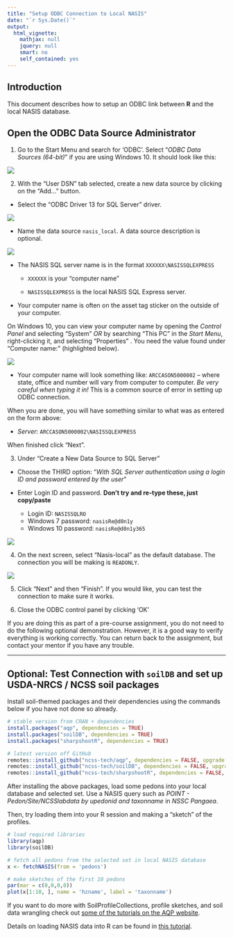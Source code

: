 ```yaml
---
title: "Setup ODBC Connection to Local NASIS"
date: "`r Sys.Date()`"
output:
  html_vignette:
    mathjax: null
    jquery: null
    smart: no
    self_contained: yes
---
```


## Introduction
This document describes how to setup an ODBC link between **R** and the local NASIS database.

## Open the ODBC Data Source Administrator

1. Go to the Start Menu and search for 'ODBC'. Select "_ODBC Data Sources (64-bit)_" if you are using Windows 10. It should look like this:

![](odbc-01.png)
 
2. With the "User DSN" tab selected, create a new data source by clicking on the "Add..." button. 

  + Select the "ODBC Driver 13 for SQL Server" driver.
  
  
![](odbc-02.png)
  
  + Name the data source `nasis_local`. A data source description is optional.

![](odbc-03.png)
  
  + The NASIS SQL server name is in the format `XXXXXX\NASISSQLEXPRESS`
  
    - `XXXXXX` is your "computer name" 
  
    - `NASISSQLEXPRESS` is the local NASIS SQL Express server.
  
  + Your computer name is often on the asset tag sticker on the outside of your computer. 
  
On Windows 10, you can view your computer name by opening the _Control Panel_ and selecting "System" _OR_ by searching "This PC" in the _Start Menu_, right-clicking it, and selecting "Properties" . You need the value found under "Computer name:" (highlighted below).
    
![](odbc-06.png)
  
  + Your computer name will look something like: `ARCCASON5000002` -- where state, office and number will vary from computer to computer. _Be very careful when typing it in!_ This is a common source of error in setting up ODBC connection. 
  
When you are done, you will have something similar to what was as entered on the form above:

 - _Server:_ `ARCCASON5000002\NASISSQLEXPRESS` 

When finished click "Next".

3. Under "Create a New Data Source to SQL Server" 

 - Choose the THIRD option: "_With SQL Server authentication using a login ID and password entered by the user_" 
 
 - Enter Login ID and password. **Don't try and re-type these, just copy/paste**
   + Login ID: `NASISSQLRO` 
   + Windows 7 password: `nasisRe@d0n1y`
   + Windows 10 password: `nasisRe@d0n1y365`

![](odbc-04.png)

4. On the next screen, select "Nasis-local" as the default database. The connection you will be making is `READONLY`.

![](odbc-05.png)

5. Click "Next" and then "Finish". If you would like, you can test the connection to make sure it works.

6. Close the ODBC control panel by clicking 'OK'

If you are doing this as part of a pre-course assignment, you do not need to do the following optional demonstration. However, it is a good way to verify everything is working correctly. You can return back to the assignment, but contact your mentor if you have any trouble.

---

## Optional: Test Connection with `soilDB` and set up USDA-NRCS / NCSS soil packages

Install soil-themed packages and their dependencies using the commands below if you have not done so already.

```r
# stable version from CRAN + dependencies
install.packages("aqp", dependencies = TRUE)
install.packages("soilDB", dependencies = TRUE)
install.packages("sharpshootR", dependencies = TRUE)

# latest version off GitHub
remotes::install_github("ncss-tech/aqp", dependencies = FALSE, upgrade = FALSE, build = FALSE)
remotes::install_github("ncss-tech/soilDB", dependencies = FALSE, upgrade = FALSE, build = FALSE)
remotes::install_github("ncss-tech/sharpshootR", dependencies = FALSE, upgrade = FALSE, build = FALSE)
```

After installing the above packages, load some pedons into your local database and selected set. Use a NASIS query such as _POINT - Pedon/Site/NCSSlabdata by upedonid and taxonname_
in _NSSC Pangaea_.

Then, try loading them into your R session and making a "sketch" of the profiles.

```r
# load required libraries
library(aqp)
library(soilDB)

# fetch all pedons from the selected set in local NASIS database
x <- fetchNASIS(from = 'pedons')

# make sketches of the first 10 pedons
par(mar = c(0,0,0,0))
plot(x[1:10, ], name = 'hzname', label = 'taxonname')
```

If you want to do more with SoilProfileCollections, profile sketches, and soil data wrangling check out [some of the tutorials on the AQP website](http://ncss-tech.github.io/AQP/).

Details on loading NASIS data into R can be found in [this tutorial](http://ncss-tech.github.io/AQP/soilDB/fetchNASIS-mini-tutorial.html).
